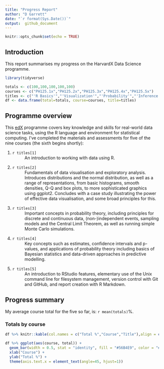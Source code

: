 ```yaml
---
title: "Progress Report"
author: "D Garrett"
date: "`r format(Sys.Date())`"
output:  github_document
---
```

  
  ```r
knitr::opts_chunk$set(echo = TRUE)
```

## Introduction

This report summarises my progress on the HarvardX Data Science programme.
  
```r
library(tidyverse)
```

  
```r
totals <- c(100,100,100,100,100)
courses <- c("PH125.1x","PH125.2x","PH125.3x","PH125.4x","PH125.5x")
titles <- c("'R Basics'","'Visualization'","'Probability'","'Inference and Modeling'","'Productivity Tools'")
df <- data.frame(total=totals, course=courses, title=titles)
```

## Programme overview
This [edX](www.edx.org) programme covers key knowledge and skills for real-world data science tasks, using the R language and environment for statistical computing. I've completed the materials and assessments for five of the nine courses (the sixth begins shortly):

1. `r titles[1]`
: An introduction to working with data using R.
2. `r titles[2]`
: Fundamentals of data visualisation and exploratory analysis. Introduces distributions and the normal distribution, as well as a range of representations, from basic histograms, smooth densities, Q-Q and box plots, to more sophisticated graphics using ggplot2. Concludes with a case study illustrating the power of effective data visualisation, and some broad principles for this.
3. `r titles[3]`
: Important concepts in probability theory, including principles for discrete and continuous data, (non-)independent events, sampling models and the Central Limit Theorem, as well as running simple Monte Carlo simulations.
4. `r titles[4]`
: Key concepts such as estimates, confidence intervals and p-values, and applications of probability theory including basics of Bayesian statistics and data-driven approaches in predictive modelling.
5. `r titles[5]`
: An introduction to RStudio features, elementary use of the Unix command line for filesystem management, version control with Git and GitHub, and report creation with R Markdown.

## Progress summary

My average course total for the five so far, is: `r mean(totals)`%.

### Totals by course

```r
df %>% knitr::kable(col.names = c("Total %","Course","Title"),align = c("c","l","l"))
```


```r
df %>% ggplot(aes(course, total)) +
  geom_bar(width = 0.5, stat = "identity", fill = "#56B4E9", color = "#009E73") +
  xlab("Course") +
  ylab("Total %") +
  theme(axis.text.x = element_text(angle=45, hjust=1))
```

